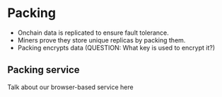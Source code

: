 # Packing

- Onchain data is replicated to ensure fault tolerance.
- Miners prove they store unique replicas by packing them.
- Packing encrypts data (QUESTION: What key is used to encrypt it?)

## Packing service

Talk about our browser-based service here
